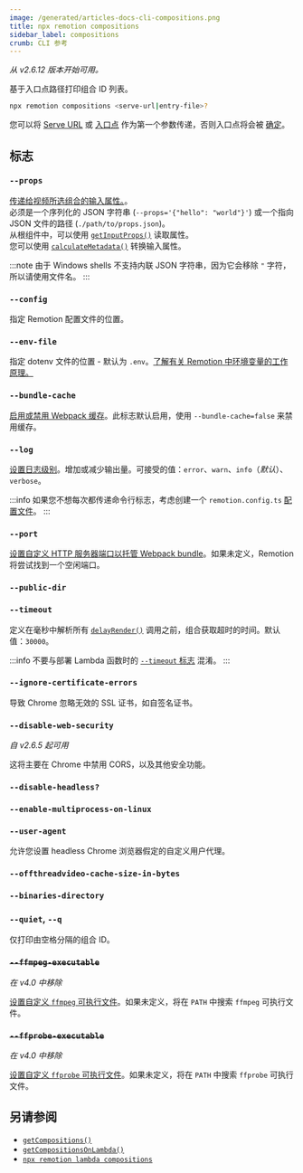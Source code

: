 ```yaml
---
image: /generated/articles-docs-cli-compositions.png
title: npx remotion compositions
sidebar_label: compositions
crumb: CLI 参考
---
```


_从 v2.6.12 版本开始可用。_

基于入口点路径打印组合 ID 列表。

```bash
npx remotion compositions <serve-url|entry-file>?
```

您可以将 [Serve URL](/docs/terminology/serve-url) 或 [入口点](/docs/terminology/entry-point) 作为第一个参数传递，否则入口点将会被 [确定](/docs/terminology/entry-point#which-entry-point-is-being-used)。

## 标志

### `--props`

[传递给视频所选组合的输入属性。](/docs/passing-props#passing-input-props-in-the-cli)。  
必须是一个序列化的 JSON 字符串 (`--props='{"hello": "world"}'`) 或一个指向 JSON 文件的路径 (`./path/to/props.json`)。  
从根组件中，可以使用 [`getInputProps()`](/docs/get-input-props) 读取属性。  
您可以使用 [`calculateMetadata()`](/docs/calculate-metadata) 转换输入属性。

:::note
由于 Windows shells 不支持内联 JSON 字符串，因为它会移除 `"` 字符，所以请使用文件名。
:::

### `--config`

指定 Remotion 配置文件的位置。

### `--env-file`<AvailableFrom v="2.2.0" />

指定 dotenv 文件的位置 - 默认为 `.env`。[了解有关 Remotion 中环境变量的工作原理。](/docs/env-variables)

### `--bundle-cache`

[启用或禁用 Webpack 缓存](/docs/config#setcachingenabled)。此标志默认启用，使用 `--bundle-cache=false` 来禁用缓存。

### `--log`

[设置日志级别](/docs/config#setlevel)。增加或减少输出量。可接受的值：`error`、`warn`、`info`（_默认_）、`verbose`。

:::info
如果您不想每次都传递命令行标志，考虑创建一个 `remotion.config.ts` [配置文件](/docs/config)。
:::

### `--port`

[设置自定义 HTTP 服务器端口以托管 Webpack bundle](/docs/config#setport)。如果未定义，Remotion 将尝试找到一个空闲端口。

### `--public-dir`<AvailableFrom v="3.2.13" />

<Options id="public-path" />

### `--timeout`

定义在毫秒中解析所有 [`delayRender()`](/docs/delay-render) 调用之前，组合获取超时的时间。默认值：`30000`。

:::info
不要与部署 Lambda 函数时的 [`--timeout` 标志](/docs/lambda/cli/functions#--timeout) 混淆。
:::

### `--ignore-certificate-errors`

导致 Chrome 忽略无效的 SSL 证书，如自签名证书。

### `--disable-web-security`

_自 v2.6.5 起可用_

这将主要在 Chrome 中禁用 CORS，以及其他安全功能。

### `--disable-headless?`

<Options id="disable-headless"  />

### `--enable-multiprocess-on-linux`<AvailableFrom v="4.0.42"/>

<Options cli id="enable-multiprocess-on-linux" />

### `--user-agent`<AvailableFrom v="3.3.83"/>

允许您设置 headless Chrome 浏览器假定的自定义用户代理。

### `--offthreadvideo-cache-size-in-bytes`<AvailableFrom v="4.0.23"/>

<Options id="offthreadvideo-cache-size-in-bytes" />

### `--binaries-directory`<AvailableFrom v="4.0.120" />

<Options cli id="binaries-directory" />

### `--quiet`, `--q`

仅打印由空格分隔的组合 ID。

### ~~`--ffmpeg-executable`~~

_在 v4.0 中移除_

[设置自定义 `ffmpeg` 可执行文件](/docs/config#setffmpegexecutable)。如果未定义，将在 `PATH` 中搜索 `ffmpeg` 可执行文件。

### ~~`--ffprobe-executable`~~

_在 v4.0 中移除_

[设置自定义 `ffprobe` 可执行文件](/docs/config#setffprobeexecutable)。如果未定义，将在 `PATH` 中搜索 `ffprobe` 可执行文件。

## 另请参阅

- [`getCompositions()`](/docs/renderer/get-compositions)
- [`getCompositionsOnLambda()`](/docs/lambda/getcompositionsonlambda)
- [`npx remotion lambda compositions`](/docs/lambda/cli/compositions)
